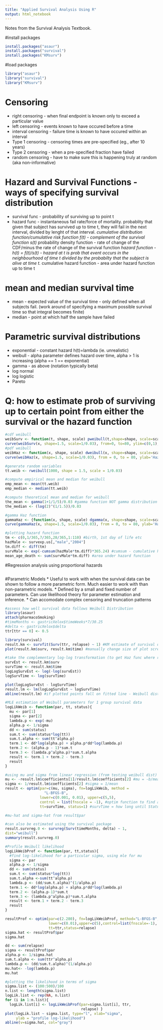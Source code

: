 ```yaml
---
title: "Applied Survival Analysis Using R"
output: html_notebook
---
```


Notes from the Survival Analysis Textbook. 

#install packages
```r
install.packages("asaur")
install.packages("survival")
install.packages("KMsurv")
```
#load packages
```r
library("asaur")
library("survival")
library("KMsurv")
```


# Censoring

* right censoring - when final endpoint is known only to exceed a particular value
* left censoring - events known to have occured before a time
* interval censoring - failure time is known to have occured within an interval
* Type 1 censoring - censoring times are pre-specified (eg., after 10 years)
* Type 2 censoring - when a pre-specified fraction have failed
* random censoring - have to make sure this is happening truly at random (aka non-informative)

# Hazard and Survival Functions - ways of specifying survival distribution
* survival func - probability of surviving up to point t
* hazard func - instantaneous fail rate/force of mortality. probablity that given that subject has survived up to time t, they will fail in the next interval, divided by lenght of that interval.
*cumulative distribution function/cumulative risk function f(t) - complement of the survival function s(t)
*probability density function - rate of change of the CDF/minus the rate of change of the survival function
*hazard function - h(t) = f(t)/s(t) - hazard at t is prob that event occurs in the neighbourhood of time t divided by the probabilty that the subject is alive at time t. 
*cumulative hazard function - area under hazard function up to time t

# mean and median survival time

* mean - expected value of the survival time - only defined when all subjects fail. (work around of specifying a maximum possible survival time so that integral becomes finite)
* median - point at which half the sample have failed

# Parametric survival distributions
* exponential - constant hazard h(t)=lambda (ie. unrealistic)
* weibull - alpha parameter defines hazard over time, alpha > 1 is increasing (alpha == 1 == exponential)
* gamma - as above (notation typically beta)
* log normal
* log logistic
* Pareto

# Q: how to estimate prob of surviving up to certain point from either the survival or the hazard function
```r
#cdf weibull
weibSurv <- function(t, shape, scale) pweibull(t,shape=shape, scale=scale, lower.tail = F)
curve(weibSurv(x, shape=1.5, scale=1/0.03), from=0, to=80, ylim=c(0,1),ylab='Survival Probability', xlab='Time')
#pdf weibull
weibHaz <- function(x, shape, scale) dweibull(x, shape=shape, scale=scale)/pweibull(x, shape=shape, scale=scale, lower.tail = F)
curve(weibHaz(x, shape=1.5, scale=1/0.03), from = 0, to = 80, ylab='Hazard', xlab='Time', col="red")

#generate random variables 
tt.weib <- rweibull(1000, shape = 1.5, scale = 1/0.03)

#compute empirical mean and median for weibull
emp_mean <- mean(tt.weib)
emp_median <- median(tt.weib)

#compute theoretical mean and median for weibull
the_mean <- gamma(1+1/1/5)/0.03 #gamma function NOT gamma distribution
the_median <- (log(2)^(1/1.5))/0.03

#gamma Haz function
gammaHaz <- {function(x, shape, scale) dgamma(x, shape=shape, scale=scale)/pgamma(x, shape=shape, scale=scale, lower.tail = F)}
curve(gammaHaz(x, shape=1.5, scale=1/0.03), from = 0, to = 80, ylab='Hazard', xlab='Time', col="red")

#plotting hazard function
tm <- c(0,1/365,7/365,28/365,1:110) #birth, 1st day of life etc
hazMale <- survexp.us[,"male","2004"]
tm.diff <- diff(tm)
survMale <- exp(-cumsum(hazMale*tm.diff)*365.24) #cumsum - cumulative haz func, can be used to get surv function
mean_age_death <- sum(survMale*tm.diff) #area under hazard function
```
#Regression analysis using proportional hazards



```r

```




#Parametric Models
* Useful to work with when the survival data can be shown to follow a more parametric form. Much easier to work with than non-parametric models. 
* Defined by a small and fixed number of parameters. Can use likelihood theory for parameter estimation and inference. 
* Can accomodate complex censoring and truncation patterns

```r
#assess how well survival data follows Weibull Distribution
library(asaur)
attach(pharmacoSmoking)
#timeMonths <- gastricXelox$timeWeeks*7/30.25
#delta <- gastricXelox$delta
ttr[ttr == 0] <- 0.5

library(survival)
result.km <- survfit(Surv(ttr, relapse) ~ 1) #KM estimate of survival distribution
plot(result.km$surv, result.km$time) #manually change size of plot screen if this throws an error 

#take the complementary log-log transformation (to get Haz func where rate parameter = 1 as for this value the weibull reduces to exponential dist)
survEst <- result.km$surv
survTime <- result.km$time
logLogSurvEst <- log(-log(survEst)) 
logSurvTime <- log(survTime)

plot(logLogSurvEst - logSurvTime)
result.lm <- lm(logLogSurvEst ~ logSurvTime)
abline(result.lm) #if plotted points fall on fitted line - Weibull dist is a good model for distribution

#MLE estimation of Weibull parameters for 1 group survival data
logLikWeib <- function(par, tt, status){
  mu <- par[1]
  sigma <- par[2] 
  lambda.p <- exp(-mu)
  alpha.p <- 1/sigma
  dd <- sum(status)
  sum.t <- sum(status*log(tt))
  sum.t.alpha <- sum(tt^alpha.p)
  term.1 <- dd*log(alpha.p) + alpha.p*dd*log(lambda.p)
  term.2 <- (alpha.p - 1)*sum.t
  term.3 <- (lambda.p^alpha.p)*sum.t.alpha
  result <- term.1 + term.2 - term.3
  result
}

#using mu and sigma from linear regression (from testing weibull dist)
mu <- -result.lm$coefficients[1]/result.lm$coefficients[2] #mu = -b/mean
sigma <- 1/result.lm$coefficients[2] #sigma = 1/mean  
result <- optim(par=c(mu, sigma), fn=logLikWeib, method = 
                  "L-BFGS-B",
                lower=c(0.001, 0.01), upper=c(5,5),
                control = list(fnscale = -1), #optim function to find a maximum
                tt=survTime, status=1) #survTime = how long until Status = death

#mu-hat and sigma-hat from result$par

#can also be estimated using the survival package
result.survreg.0 <- survreg(Surv(timeMonths, delta) ~ 1,
dist="weibull")
summary(result.survreg.0)

#Profile Weibull likelihood
logLikWeibProf <- function(par, tt,status){
  #find log-likelihood for a particular sigma, using mle for mu
  sigma <- par
  alpha.p <- 1/sigma
  dd <- sum(status)
  sum.t <- sum(status*log(tt))
  sum.t.alpha <-sum(tt^alpha.p)
  lambda.p <- (dd/sum.t.alpha)^(1/alpha.p)
  term.1 <- dd*log(alpha.p) + alpha.p*dd*log(lambda.p)
  term.2 <- (alpha.p-1)*sum.t
  term.3 <- (lambda.p^alpha.p)*sum.t.alpha
  result <- term.1 + term.2 - term.3
  result
}

resultProf <- optim(par=c(2.280), fn=logLikWeibProf, method="L-BFGS-B",
                    lower=c(0.01),upper=c(5),control=list(fnscale=-1),
                    tt=ttr,status=relapse)
sigma.hat <- resultProf$par
sigma.hat

dd <- sum(relapse)
sigma <- resultProf$par
alpha.p <- 1/sigma.hat
sum.t.alpha <- sum(ttr^alpha.p)
lambda.p <- (dd/sum.t.alpha)^(1/alpha.p)
mu.hat<- -log(lambda.p)
mu.hat

#plotting the likelihood in terms of sigma
sigma.list <- (100:500)/100
n.list <- length(sigma.list)
logLik.list <- rep(NA, n.list)
for (i in 1:n.list){
  logLik.list[i] <- logLikWeibProf(par=sigma.list[i], ttr,
                                   relapse) }
plot(logLik.list ~ sigma.list, type="l", xlab="sigma",
     ylab = "profile log-likelihood")
abline(v=sigma.hat, col="gray")


```

```r

```




